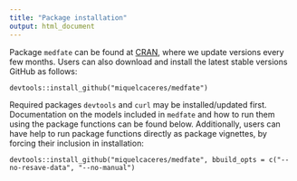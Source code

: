 ```yaml
---
title: "Package installation"
output: html_document
---
```

Package `medfate` can be found at [CRAN](https://cran.r-project.org/), where we update versions every few months. Users can also download and install the latest stable versions GitHub as follows:

`devtools::install_github("miquelcaceres/medfate")`

Required packages `devtools` and `curl` may be installed/updated first. Documentation on the models included in `medfate` and how to run them using the package functions can be found below. Additionally, users can have help to run package functions directly as package vignettes, by forcing their inclusion in installation: 

`devtools::install_github("miquelcaceres/medfate", bbuild_opts = c("--no-resave-data", "--no-manual")`
